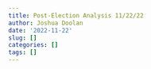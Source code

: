 ```yaml
---
title: Post-Election Analysis 11/22/22
author: Joshua Doolan
date: '2022-11-22'
slug: []
categories: []
tags: []
---
```

